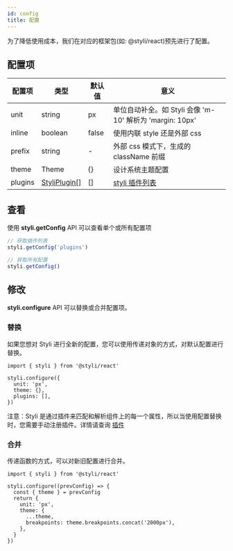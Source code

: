 ```yaml
---
id: config
title: 配置
---
```


为了降低使用成本，我们在对应的框架包(如: @styli/react)预先进行了配置。

## 配置项

| 配置项  | 类型                                                                                                | 默认值 | 意义                                                     |
| ------- | --------------------------------------------------------------------------------------------------- | ------ | -------------------------------------------------------- |
| unit    | string                                                                                              | px     | 单位自动补全。如 Styli 会像 'm-10' 解析为 'margin: 10px' |
| inline  | boolean                                                                                             | false  | 使用内联 style 还是外部 css                              |
| prefix  | string                                                                                              | -      | 外部 css 模式下，生成的 className 前缀                   |
| theme   | Theme                                                                                               | {}     | 设计系统主题配置                                         |
| plugins | [StyliPlugin\[\]](https://github.com/forsigner/styli/blob/master/packages/types/src/StyliPlugin.ts) | []     | [styli 插件列表](plugin)                                 |

## 查看

使用 **styli.getConfig** API 可以查看单个或所有配置项

```ts
// 获取插件列表
styli.getConfig('plugins')

// 获取所有配置
styli.getConfig()
```

## 修改

**styli.configure** API 可以替换或合并配置项。

### 替换

如果您想对 Styli 进行全新的配置，您可以使用传递对象的方式，对默认配置进行替换。

```tsx
import { styli } from '@styli/react'

styli.configure({
  unit: 'px',
  theme: {},
  plugins: [],
})
```

注意：Styli 是通过插件来匹配和解析组件上的每一个属性，所以当使用配置替换时，您需要手动注册插件。详情请查询 [插件](plugin)

### 合并

传递函数的方式，可以对新旧配置进行合并。

```tsx
import { styli } from '@styli/react'

styli.configure((prevConfig) => {
  const { theme } = prevConfig
  return {
    unit: 'px',
    theme: {
      ...theme,
      breakpoints: theme.breakpoints.concat('2000px'),
    },
  }
})
```
